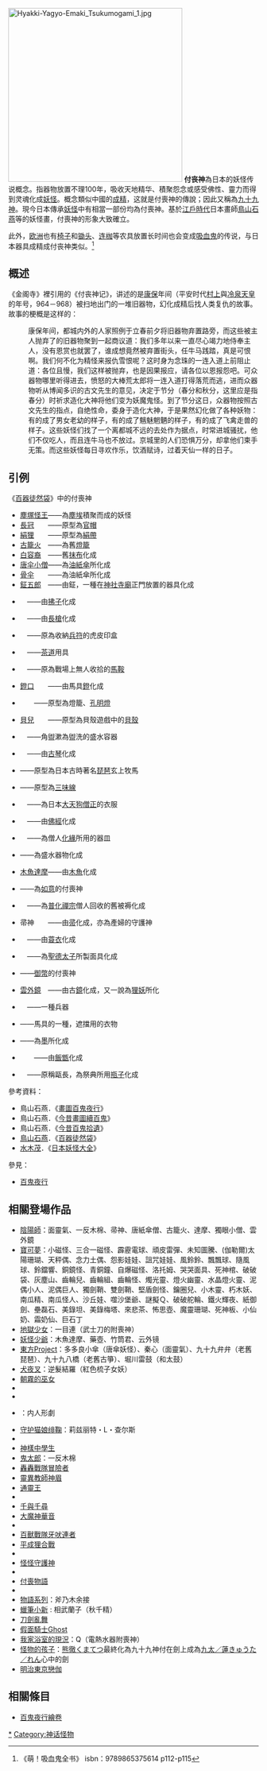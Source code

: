 {{unreferenced | time = 2016-4-12}}
{{japanese|付喪神|つくもがみ|Tsukumo gami}}
[[File:Hyakki-Yagyo-Emaki_Tsukumogami_1.jpg|350px]]
'''付丧神'''為日本的妖怪传说概念。指器物放置不理100年，吸收天地精华、積聚怨念或感受佛性、靈力而得到灵魂化成[[妖怪|妖怪]]。概念類似中國的[[成精|成精]]，这就是付喪神的傳說；因此又稱為[[九十九神|九十九神]]。現今日本傳承[[妖怪|妖怪]]中有相當一部份均為付喪神。基於[[江戶時代|江戶時代]]日本畫師[[鳥山石燕|鳥山石燕]]等的妖怪畫，付喪神的形象大致確立。

此外，[[欧洲|欧洲]]也有[[椅子|椅子]]和[[锄头|锄头]]、[[连枷|连枷]]等农具放置长时间也会变成[[吸血鬼|吸血鬼]]的传说，与日本器具成精成付丧神类似。<ref>《萌！吸血鬼全书》 isbn：9789865375614 p112-p115</ref>
== 概述 ==
《金阁寺》裡引用的《付丧神记》，讲述的是[[康保_(村上天皇)|康保]]年间（平安时代[[村上天皇|村上]]與[[冷泉天皇|冷泉天皇]]的年号，964－968）被扫地出门的一堆旧器物，幻化成精后找人类复仇的故事。故事的梗概是这样的：
:康保年间，都城内外的人家照例于立春前夕将旧器物弃置路旁，而这些被主人抛弃了的旧器物聚到一起商议道：我们多年以来一直尽心竭力地侍奉主人，没有恩赏也就罢了，谁成想竟然被弃置街头，任牛马践踏，真是可恨啊。我们何不化为精怪来报仇雪恨呢？这时身为念珠的一连入道上前阻止道：各位且慢，我们这样被抛弃，也是因果报应，请各位以恩报怨吧。可众器物哪里听得进去，愤怒的大棒荒太郎将一连入道打得落荒而逃，进而众器物听从博闻多识的古文先生的意见，决定于节分（春分和秋分，这里应是指春分）时祈求造化大神将他们变为妖魔鬼怪。到了节分这日，众器物按照古文先生的指点，自绝性命，委身于造化大神，于是果然幻化做了各种妖物：有的成了男女老幼的样子，有的成了魑魅魍魉的样子，有的成了飞禽走兽的样子。这些妖怪们找了一个离都城不远的去处作为据点，时常进城骚扰，他们不仅吃人，而且连牛马也不放过。京城里的人们恐惧万分，却拿他们束手无策。而这些妖怪每日寻欢作乐，饮酒赋诗，过着天仙一样的日子。

== 引例 ==
《[[百器徒然袋|百器徒然袋]]》中的付喪神
* [[塵塚怪王|塵塚怪王]]——為[[塵埃|塵埃]]積聚而成的妖怪
* [[長冠_(妖怪)|長冠]]　　——原型為[[官帽|官帽]]
* [[絹狸|絹狸]]　　——原型為[[絹帶|絹帶]]
* [[古籠火|古籠火]]　——為舊[[燈籠|燈籠]]
* [[白容裔|白容裔]]　——舊[[抹布|抹布]]化成
* [[唐伞小僧|唐伞小僧]]——為[[油紙傘|油紙傘]]所化成
* [[骨伞|骨伞]]　　——為油紙傘所化成
* [[鉦五郎|鉦五郎]]　——由鉦，一種在[[神社|神社]][[寺廟|寺廟]]正門放置的器具化成
* {{link-ja|払子守|払子守}}　——由[[拂子|拂子]]化成
* {{link-ja|槍毛長|槍毛長}}　——由[[長槍|長槍]]化成
* {{link-ja|虎隠良|虎隠良}}　——原為收納[[兵符|兵符]]的虎皮印盒
* {{link-ja|禅釜尚|禅釜尚}}　——[[茶道|茶道]]用具
* {{link-ja|鞍野郎|鞍野郎}}　——原為戰場上無人收拾的[[馬鞍|馬鞍]]
* [[鐙口|鐙口]]　　——由馬具[[鐙|鐙]]化成
* {{link-ja|不落不落|不落不落}}　　——原型為燈籠、[[孔明燈|孔明燈]]
* [[貝兒_(妖怪)|貝兒]]　　——原型為貝殼遊戲中的[[貝殼|貝殼]]
* {{link-ja|角盥漱|角盥漱}}　——角盥漱為盥洗的盛水容器
* {{link-ja|琴古主|琴古主}}　——由[[古琴|古琴]]化成
* {{link-ja|琵琶牧|琵琶牧々}} ——原型為日本古時著名[[琵琶|琵琶]]玄上牧馬
* {{link-ja|三味長老|三味長老}} ——原型為[[三味線|三味線]]
* {{link-ja|襟立衣|襟立衣}}　——為日本[[大天狗|大天狗]][[僧正|僧正]]的衣服
* {{link-ja|經凜|経凛々}}　——由[[佛經|佛經]]化成
* {{link-ja|乳鉢坊|乳鉢坊}}　——為僧人[[化緣|化緣]]所用的器皿
* {{link-ja|葫蘆小僧|瓢箪小僧}}——為盛水器物化成
* [[木魚達摩|木魚達摩]]——由[[木魚|木魚]]化成
* {{link-ja|如意自在 (妖怪)|如意自在}} ——為[[如意|如意]]的付喪神
* {{link-ja|暮露團|暮露暮露団}}　——為[[普化禪宗|普化禪宗]]僧人回收的舊被褥化成
* 帚神　　——由[[帚|帚]]化成，亦為產婦的守護神
* {{link-ja|蓑草鞋|蓑草鞋}}　——由[[蓑衣|蓑衣]]化成
* {{link-ja|面灵气|面霊気}}　——為[[聖德太子|聖德太子]]所製面具化成
* {{link-ja|幣六|幣六}}——[[御幣|御幣]]的付喪神
* [[雲外鏡|雲外鏡]]　——由古[[鏡|鏡]]化成，又一說為[[狸妖|狸妖]]所化
* {{link-ja|古空穂|古空穂}}　——一種兵器
* {{link-ja|無垢行騰|無垢行騰}}——馬具的一種，遮擋用的衣物
* {{link-ja|猪口暮露|猪口暮露}}——為[[墨|墨]]所化成
* {{link-ja|鳴釜|鳴釜}}　　——由[[飯甑|飯甑]]化成
* {{link-ja|瓶長|瓶長}}　——原稱甌長，為祭典所用[[瓶子|瓶子]]化成

參考資料：
* 鳥山石燕．《[[畫圖百鬼夜行|畫圖百鬼夜行]]》
* 鳥山石燕．《[[今昔畫圖續百鬼|今昔畫圖續百鬼]]》
* 鳥山石燕．《[[今昔百鬼拾遺|今昔百鬼拾遺]]》
* [[鳥山石燕|鳥山石燕]]．《[[百器徒然袋|百器徒然袋]]》
* [[水木茂|水木茂]]．《[[日本妖怪大全|日本妖怪大全]]》

參見：
* [[百鬼夜行|百鬼夜行]]

== 相關登場作品 ==
*[[阴阳师_(游戏)|陰陽師]]：面靈氣、一反木棉、帚神、唐紙傘僧、古籠火、達摩、獨眼小僧、雲外鏡
*[[宝可梦|寶可夢]]：小磁怪、三合一磁怪、霹靂電球、頑皮雷彈、未知圖騰、(伽勒爾)太陽珊瑚、天秤偶、念力土偶、怨影娃娃、詛咒娃娃、風鈴鈴、飄飄球、隨風球、鈴鐺響、銅鏡怪、青銅鐘、自爆磁怪、洛托姆、哭哭面具、死神棺、破破袋、灰塵山、齒輪兒、齒輪組、齒輪怪、燭光靈、燈火幽靈、水晶燈火靈、泥偶小人、泥偶巨人、獨劍鞘、雙劍鞘、堅盾劍怪、鑰圈兒、小木靈、朽木妖、南瓜精、南瓜怪人、沙丘娃、噬沙堡爺、謎擬Ｑ、破破舵輪、鐵火輝夜、紙御劍、壘磊石、美錄坦、美錄梅塔、來悲茶、怖思壺、魔靈珊瑚、死神板、小仙奶、霜奶仙、巨石丁
*[[地狱少女|地獄少女]]：一目連（武士刀的附喪神）
* [[妖怪少爺|妖怪少爺]]：木魚達摩、藥壺、竹筒君、云外镜
* [[東方Project|東方Project]]：多多良小傘（唐傘妖怪）、秦心（面靈氣）、九十九弁弁（老舊琵琶）、九十九八橋（老舊古箏）、堀川雷鼓（和太鼓）
* [[犬夜叉|犬夜叉]]：逆髮結羅（紅色梳子女妖）
* [[朝霧的巫女|朝霧的巫女]]
* {{tsl|ja|あやかしびと|妖人}}
* {{tsl|ja|雨柳堂夢咄|雨柳堂梦语}}
* {{tsl|ja|おかあさんといっしょ|与妈妈同乐}}：内人形劇
* [[守护猫娘绯鞠|守护猫娘绯鞠]]：莉兹丽特・L・查尔斯
* {{tsl|ja|怪異いかさま博覧亭|怪異いかさま博覧亭}}
* [[神樣中學生|神樣中學生]]
* [[鬼太郎|鬼太郎]]：一反木棉
* [[轟轟戰隊冒險者|轟轟戰隊冒險者]]　
* [[靈異教師神眉|靈異教師神眉]]
* [[通靈王|通靈王]]　
* {{tsl|ja|しゃばけ|娑婆气}}
* [[千与千寻|千與千尋]]
* [[大魔神華音|大魔神華音]]
* {{tsl|ja|ちょっきんぱにっく|ちょっきんぱにっく}}
* [[百獸戰隊牙吠連者|百獸戰隊牙吠連者]]
* [[平成狸合战|平成狸合戰]]
* {{tsl|ja|九十九眠るしずめ|九十九夜伏妖谭}}
* [[怪怪守護神|怪怪守護神]]　
* {{tsl|ja|“不思議”取り扱います　付喪堂骨董店|付丧堂古董店}}
* [[付喪物語|付喪物語]]
* {{tsl|ja|モノランモノラン|Monoran Monoran|モノランモノラン}}
* [[物語系列|物語系列]]：斧乃木余接
* [[蜡笔小新|蠟筆小新]] : 相武蘭子（秋千精）
* [[刀劍亂舞|刀劍亂舞]]
* [[假面騎士Ghost|假面騎士Ghost]]
* [[我家浴室的現況|我家浴室的現況]]：Q（電熱水器附喪神）
* [[怪物的孩子|怪物的孩子]]：[[熊徹くまてつ|熊徹くまてつ]]最終化為九十九神付在劍上成為[[九太／蓮きゅうた／れん|九太／蓮きゅうた／れん]]心中的劍
* [[明治東京戀伽|明治東京戀伽]]

== 相關條目 ==
*[[百鬼夜行繪卷|百鬼夜行繪卷]]

{{commonscat|Tsukumogami}}
{{DEFAULTSORT:つくもかみ}}
[[Category:付丧神|*]]
[[Category:神话怪物|Category:神话怪物]]